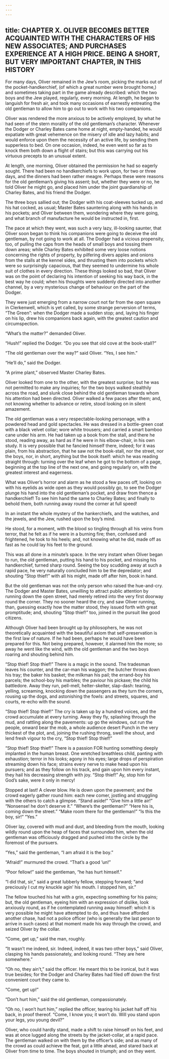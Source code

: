 ```yaml
---
---
---
```

title: CHAPTER X. OLIVER BECOMES BETTER ACQUAINTED WITH THE CHARACTERS OF HIS NEW ASSOCIATES; AND PURCHASES EXPERIENCE AT A HIGH PRICE. BEING A SHORT, BUT VERY IMPORTANT CHAPTER, IN THIS HISTORY
---

For many days, Oliver remained in the Jew’s room, picking the marks out of the pocket-handkerchief, (of which a great number were brought home,) and sometimes taking part in the game already described: which the two boys and the Jew played, regularly, every morning. At length, he began to languish for fresh air, and took many occasions of earnestly entreating the old gentleman to allow him to go out to work with his two companions.

Oliver was rendered the more anxious to be actively employed, by what he had seen of the stern morality of the old gentleman’s character. Whenever the Dodger or Charley Bates came home at night, empty-handed, he would expatiate with great vehemence on the misery of idle and lazy habits; and would enforce upon them the necessity of an active life, by sending them supperless to bed. On one occasion, indeed, he even went so far as to knock them both down a flight of stairs; but this was carrying out his virtuous precepts to an unusual extent.

At length, one morning, Oliver obtained the permission he had so eagerly sought. There had been no handkerchiefs to work upon, for two or three days, and the dinners had been rather meagre. Perhaps these were reasons for the old gentleman’s giving his assent; but, whether they were or no, he told Oliver he might go, and placed him under the joint guardianship of Charley Bates, and his friend the Dodger.

The three boys sallied out; the Dodger with his coat-sleeves tucked up, and his hat cocked, as usual; Master Bates sauntering along with his hands in his pockets; and Oliver between them, wondering where they were going, and what branch of manufacture he would be instructed in, first.

The pace at which they went, was such a very lazy, ill-looking saunter, that Oliver soon began to think his companions were going to deceive the old gentleman, by not going to work at all. The Dodger had a vicious propensity, too, of pulling the caps from the heads of small boys and tossing them down areas; while Charley Bates exhibited some very loose notions concerning the rights of property, by pilfering divers apples and onions from the stalls at the kennel sides, and thrusting them into pockets which were so surprisingly capacious, that they seemed to undermine his whole suit of clothes in every direction. These things looked so bad, that Oliver was on the point of declaring his intention of seeking his way back, in the best way he could; when his thoughts were suddenly directed into another channel, by a very mysterious change of behaviour on the part of the Dodger.

They were just emerging from a narrow court not far from the open square in Clerkenwell, which is yet called, by some strange perversion of terms, “The Green”: when the Dodger made a sudden stop; and, laying his finger on his lip, drew his companions back again, with the greatest caution and circumspection.

“What’s the matter?” demanded Oliver.

“Hush!” replied the Dodger. “Do you see that old cove at the book-stall?”

“The old gentleman over the way?” said Oliver. “Yes, I see him.”

“He’ll do,” said the Dodger.

“A prime plant,” observed Master Charley Bates.

Oliver looked from one to the other, with the greatest surprise; but he was not permitted to make any inquiries; for the two boys walked stealthily across the road, and slunk close behind the old gentleman towards whom his attention had been directed. Oliver walked a few paces after them; and, not knowing whether to advance or retire, stood looking on in silent amazement.

The old gentleman was a very respectable-looking personage, with a powdered head and gold spectacles. He was dressed in a bottle-green coat with a black velvet collar; wore white trousers; and carried a smart bamboo cane under his arm. He had taken up a book from the stall, and there he stood, reading away, as hard as if he were in his elbow-chair, in his own study. It is very possible that he fancied himself there, indeed; for it was plain, from his abstraction, that he saw not the book-stall, nor the street, nor the boys, nor, in short, anything but the book itself: which he was reading straight through: turning over the leaf when he got to the bottom of a page, beginning at the top line of the next one, and going regularly on, with the greatest interest and eagerness.

What was Oliver’s horror and alarm as he stood a few paces off, looking on with his eyelids as wide open as they would possibly go, to see the Dodger plunge his hand into the old gentleman’s pocket, and draw from thence a handkerchief! To see him hand the same to Charley Bates; and finally to behold them, both running away round the corner at full speed!

In an instant the whole mystery of the hankerchiefs, and the watches, and the jewels, and the Jew, rushed upon the boy’s mind.

He stood, for a moment, with the blood so tingling through all his veins from terror, that he felt as if he were in a burning fire; then, confused and frightened, he took to his heels; and, not knowing what he did, made off as fast as he could lay his feet to the ground.

This was all done in a minute’s space. In the very instant when Oliver began to run, the old gentleman, putting his hand to his pocket, and missing his handkerchief, turned sharp round. Seeing the boy scudding away at such a rapid pace, he very naturally concluded him to be the depredator; and shouting “Stop thief!” with all his might, made off after him, book in hand.

But the old gentleman was not the only person who raised the hue-and-cry. The Dodger and Master Bates, unwilling to attract public attention by running down the open street, had merely retired into the very first doorway round the corner. They no sooner heard the cry, and saw Oliver running, than, guessing exactly how the matter stood, they issued forth with great promptitude; and, shouting “Stop thief!” too, joined in the pursuit like good citizens.

Although Oliver had been brought up by philosophers, he was not theoretically acquainted with the beautiful axiom that self-preservation is the first law of nature. If he had been, perhaps he would have been prepared for this. Not being prepared, however, it alarmed him the more; so away he went like the wind, with the old gentleman and the two boys roaring and shouting behind him.

“Stop thief! Stop thief!” There is a magic in the sound. The tradesman leaves his counter, and the car-man his waggon; the butcher throws down his tray; the baker his basket; the milkman his pail; the errand-boy his parcels; the school-boy his marbles; the paviour his pickaxe; the child his battledore. Away they run, pell-mell, helter-skelter, slap-dash: tearing, yelling, screaming, knocking down the passengers as they turn the corners, rousing up the dogs, and astonishing the fowls: and streets, squares, and courts, re-echo with the sound.

“Stop thief! Stop thief!” The cry is taken up by a hundred voices, and the crowd accumulate at every turning. Away they fly, splashing through the mud, and rattling along the pavements: up go the windows, out run the people, onward bear the mob, a whole audience desert Punch in the very thickest of the plot, and, joining the rushing throng, swell the shout, and lend fresh vigour to the cry, “Stop thief! Stop thief!”

“Stop thief! Stop thief!” There is a passion FOR hunting something deeply implanted in the human breast. One wretched breathless child, panting with exhaustion; terror in his looks; agony in his eyes; large drops of perspiration streaming down his face; strains every nerve to make head upon his pursuers; and as they follow on his track, and gain upon him every instant, they hail his decreasing strength with joy. “Stop thief!” Ay, stop him for God’s sake, were it only in mercy!

Stopped at last! A clever blow. He is down upon the pavement; and the crowd eagerly gather round him: each new comer, jostling and struggling with the others to catch a glimpse. “Stand aside!” “Give him a little air!” “Nonsense! he don’t deserve it.” “Where’s the gentleman?” “Here his is, coming down the street.” “Make room there for the gentleman!” “Is this the boy, sir!” “Yes.”

Oliver lay, covered with mud and dust, and bleeding from the mouth, looking wildly round upon the heap of faces that surrounded him, when the old gentleman was officiously dragged and pushed into the circle by the foremost of the pursuers.

“Yes,” said the gentleman, “I am afraid it is the boy.”

“Afraid!” murmured the crowd. “That’s a good ’un!”

“Poor fellow!” said the gentleman, “he has hurt himself.”

“I did that, sir,” said a great lubberly fellow, stepping forward; “and preciously I cut my knuckle agin’ his mouth. I stopped him, sir.”

The fellow touched his hat with a grin, expecting something for his pains; but, the old gentleman, eyeing him with an expression of dislike, look anxiously round, as if he contemplated running away himself: which it is very possible he might have attempted to do, and thus have afforded another chase, had not a police officer (who is generally the last person to arrive in such cases) at that moment made his way through the crowd, and seized Oliver by the collar.

“Come, get up,” said the man, roughly.

“It wasn’t me indeed, sir. Indeed, indeed, it was two other boys,” said Oliver, clasping his hands passionately, and looking round. “They are here somewhere.”

“Oh no, they ain’t,” said the officer. He meant this to be ironical, but it was true besides; for the Dodger and Charley Bates had filed off down the first convenient court they came to.

“Come, get up!”

“Don’t hurt him,” said the old gentleman, compassionately.

“Oh no, I won’t hurt him,” replied the officer, tearing his jacket half off his back, in proof thereof. “Come, I know you; it won’t do. Will you stand upon your legs, you young devil?”

Oliver, who could hardly stand, made a shift to raise himself on his feet, and was at once lugged along the streets by the jacket-collar, at a rapid pace. The gentleman walked on with them by the officer’s side; and as many of the crowd as could achieve the feat, got a little ahead, and stared back at Oliver from time to time. The boys shouted in triumph; and on they went.
